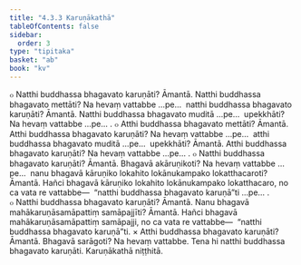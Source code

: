 ```yaml
---
title: "4.3.3 Karuṇākathā"
tableOfContents: false
sidebar:
  order: 3
type: "tipitaka"
basket: "ab"
book: "kv"
---
```



<DynamicBreadcrumb />

<Division number="807" book="kv">

<Paragraph number="2521" book="kv">
๐ Natthi buddhassa bhagavato karuṇāti? Āmantā. Natthi buddhassa bhagavato mettāti? Na hevaṃ vattabbe …pe…  natthi buddhassa bhagavato karuṇāti? Āmantā. Natthi buddhassa bhagavato muditā …pe…  upekkhāti? Na hevaṃ vattabbe …pe… .
</Paragraph>

<Paragraph number="2522" book="kv">
๐ Atthi buddhassa bhagavato mettāti? Āmantā. Atthi buddhassa bhagavato karuṇāti? Na hevaṃ vattabbe …pe…  atthi buddhassa bhagavato muditā …pe…  upekkhāti? Āmantā. Atthi buddhassa bhagavato karuṇāti? Na hevaṃ vattabbe …pe… .
</Paragraph>

<Paragraph number="2523" book="kv">
๐ Natthi buddhassa bhagavato karuṇāti? Āmantā. Bhagavā akāruṇikoti? Na hevaṃ vattabbe …pe…  nanu bhagavā kāruṇiko lokahito lokānukampako lokatthacaroti? Āmantā. Hañci bhagavā kāruṇiko lokahito lokānukampako lokatthacaro, no ca vata re vattabbe—  “natthi buddhassa bhagavato karuṇā”ti …pe… .
</Paragraph>

<Paragraph number="2524" book="kv">
๐ Natthi buddhassa bhagavato karuṇāti? Āmantā. Nanu bhagavā mahākaruṇāsamāpattiṃ samāpajjīti? Āmantā. Hañci bhagavā mahākaruṇāsamāpattiṃ samāpajji, no ca vata re vattabbe—  “natthi buddhassa bhagavato karuṇā”ti.
</Paragraph>

</Division>
<Division number="808" book="kv">

<Paragraph number="2525" book="kv">
× Atthi buddhassa bhagavato karuṇāti? Āmantā. Bhagavā sarāgoti? Na hevaṃ vattabbe. Tena hi natthi buddhassa bhagavato karuṇāti.

</Paragraph>
</Division>

<Paragraph number="2526" type="center" book="kv">
Karuṇākathā niṭṭhitā.
</Paragraph>